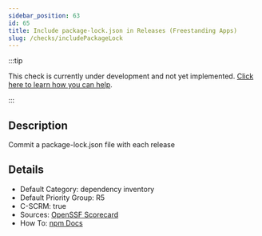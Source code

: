 ```yaml
---
sidebar_position: 63
id: 65
title: Include package-lock.json in Releases (Freestanding Apps)
slug: /checks/includePackageLock
---
```


<!-- BANNER:START -->
:::tip

This check is currently under development and not yet implemented. [Click here to learn how you can help](/contribute).

:::
<!-- BANNER:END -->

<!-- DESCRIPTION:START -->
## Description
Commit a package-lock.json file with each release
<!-- DESCRIPTION:END -->

<!-- DETAILS:START -->
## Details
- Default Category: dependency inventory
- Default Priority Group: R5
- C-SCRM: true
- Sources: [OpenSSF Scorecard](https://github.com/ossf/scorecard/blob/main/docs/checks.md#sbom)
- How To: [npm Docs](https://docs.npmjs.com/cli/v10/commands/npm-sbom)

<!-- DETAILS:END -->

